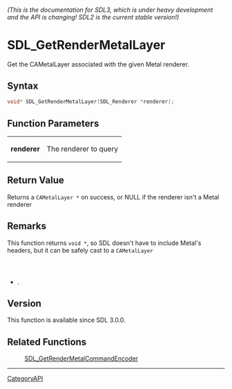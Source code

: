 ====== (This is the documentation for SDL3, which is under heavy development and the API is changing! SDL2 is the current stable version!) ======
= SDL_GetRenderMetalLayer =

Get the CAMetalLayer associated with the given Metal renderer.

== Syntax ==

<syntaxhighlight lang='c'>
void* SDL_GetRenderMetalLayer(SDL_Renderer *renderer);
</syntaxhighlight>

== Function Parameters ==

{|
|'''renderer'''
|The renderer to query
|}

== Return Value ==

Returns a <code>CAMetalLayer *</code> on success, or NULL if the renderer
isn't a Metal renderer

== Remarks ==

This function returns <code>void *</code>, so SDL doesn't have to include
Metal's headers, but it can be safely cast to a <code>CAMetalLayer
*</code>.

== Version ==

This function is available since SDL 3.0.0.

== Related Functions ==

:[[SDL_GetRenderMetalCommandEncoder]]

----
[[CategoryAPI]]


